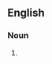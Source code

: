 {{also|well-willers}}

==English==

===Noun===
{{head|en|noun form}}

# {{plural of|wellwiller|lang=en}}